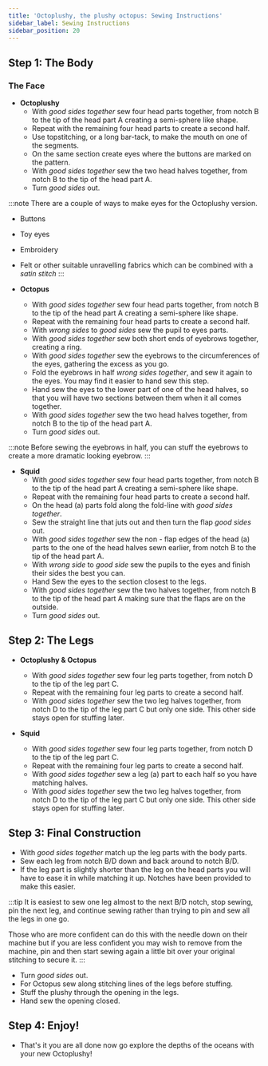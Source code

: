 ```yaml
---
title: 'Octoplushy, the plushy octopus: Sewing Instructions'
sidebar_label: Sewing Instructions
sidebar_position: 20
---
```


## Step 1: The Body

### The Face

- **Octoplushy**
  - With _good sides together_ sew four head parts together, from notch B to the tip of the head part A creating a semi-sphere like shape.
  - Repeat with the remaining four head parts to create a second half.
  - Use topstitching, or a long bar-tack, to make the mouth on one of the segments.
  - On the same section create eyes where the buttons are marked on the pattern.
  - With _good sides together_ sew the two head halves together, from notch B to the tip of the head part A.
  - Turn _good sides_ out.

:::note
There are a couple of ways to make eyes for the Octoplushy version.

- Buttons
- Toy eyes
- Embroidery
- Felt or other suitable unravelling fabrics which can be combined with a _satin stitch_
  :::

- **Octopus**
  - With _good sides together_ sew four head parts together, from notch B to the tip of the head part A creating a semi-sphere like shape.
  - Repeat with the remaining four head parts to create a second half.
  - With _wrong sides_ to _good sides_ sew the pupil to eyes parts.
  - With _good sides together_ sew both short ends of eyebrows together, creating a ring.
  - With _good sides together_ sew the eyebrows to the circumferences of the eyes, gathering the excess as you go.
  - Fold the eyebrows in half _wrong sides together_, and sew it again to the eyes. You may find it easier to hand sew this step.
  - Hand sew the eyes to the lower part of one of the head halves, so that you will have two sections between them when it all comes together.
  - With _good sides together_ sew the two head halves together, from notch B to the tip of the head part A.
  - Turn _good sides_ out.

:::note
Before sewing the eyebrows in half, you can stuff the eyebrows to create a more dramatic looking eyebrow.
:::

- **Squid**
  - With _good sides together_ sew four head parts together, from notch B to the tip of the head part A creating a semi-sphere like shape.
  - Repeat with the remaining four head parts to create a second half.
  - On the head (a) parts fold along the fold-line with _good sides together_.
  - Sew the straight line that juts out and then turn the flap _good sides_ out.
  - With _good sides together_ sew the non - flap edges of the head (a) parts to the one of the head halves sewn earlier, from notch B to the tip of the head part A.
  - With _wrong side_ to _good side_ sew the pupils to the eyes and finish their sides the best you can.
  - Hand Sew the eyes to the section closest to the legs.
  - With _good sides together_ sew the two halves together, from notch B to the tip of the head part A making sure that the flaps are on the outside.
  - Turn _good sides_ out.

## Step 2: The Legs

- **Octoplushy & Octopus**

  - With _good sides together_ sew four leg parts together, from notch D to the tip of the leg part C.
  - Repeat with the remaining four leg parts to create a second half.
  - With _good sides together_ sew the two leg halves together, from notch D to the tip of the leg part C but only one side. This other side stays open for
    stuffing later.

- **Squid**
  - With _good sides together_ sew four leg parts together, from notch D to the tip of the leg part C.
  - Repeat with the remaining four leg parts to create a second half.
  - With _good sides together_ sew a leg (a) part to each half so you have matching halves.
  - With _good sides together_ sew the two leg halves together, from notch D to the tip of the leg part C but only one side. This other side stays open for
    stuffing later.

## Step 3: Final Construction

- With _good sides together_ match up the leg parts with the body parts.
- Sew each leg from notch B/D down and back around to notch B/D.
- If the leg part is slightly shorter than the leg on the head parts you will have to ease it in while matching it up. Notches have been provided to make this easier.

:::tip
It is easiest to sew one leg almost to the next B/D notch, stop sewing, pin the next leg, and continue sewing rather than trying to pin and sew all the legs in one go.

Those who are more confident can do this with the needle down on their machine but if you are less confident you may wish to remove from the machine, pin and then start sewing again a little bit over your original stitching to secure it.
:::

- Turn _good sides_ out.
- For Octopus sew along stitching lines of the legs before stuffing.
- Stuff the plushy through the opening in the legs.
- Hand sew the opening closed.

## Step 4: Enjoy!

- That's it you are all done now go explore the depths of the oceans with your new Octoplushy!
